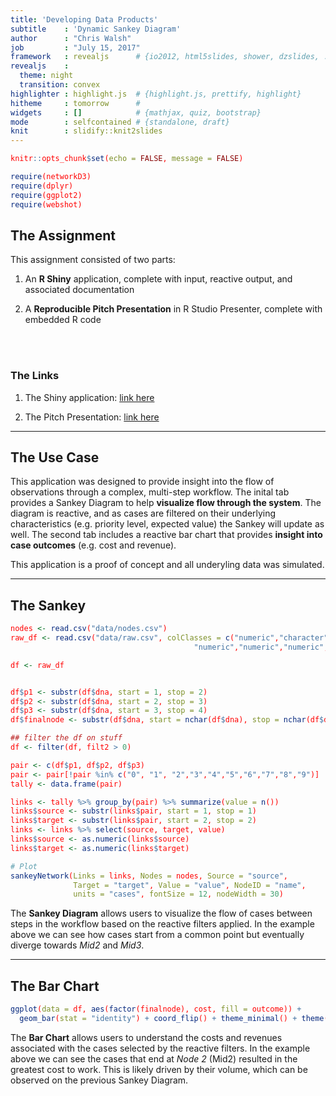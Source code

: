```yaml
---
title: 'Developing Data Products'
subtitle    : 'Dynamic Sankey Diagram'
author      : "Chris Walsh"
job         : "July 15, 2017"
framework   : revealjs      # {io2012, html5slides, shower, dzslides, ...}
revealjs    :
  theme: night
  transition: convex
highlighter : highlight.js  # {highlight.js, prettify, highlight}
hitheme     : tomorrow      # 
widgets     : []            # {mathjax, quiz, bootstrap}
mode        : selfcontained # {standalone, draft}
knit        : slidify::knit2slides
---
```


<style>
.reveal p {
    font-size: .75em;
}

.reveal small {
    width: 500px;
}

.reveal .slides {
    text-align: left;
}

.reveal .roll {
    vertical-align: text-bottom;
}

code {
    color: red;
}

.reveal pre code { 
     height: 250px;
}
</style>

```r
knitr::opts_chunk$set(echo = FALSE, message = FALSE)

require(networkD3)
require(dplyr)
require(ggplot2)
require(webshot)

```

## The Assignment

This assignment consisted of two parts:

1. An **R Shiny** application, complete with input, reactive output, and associated documentation

2. A **Reproducible Pitch Presentation** in R Studio Presenter, complete with embedded R code


<br>
<br>
 
### The Links

1. The Shiny application: [link here](https://cwalsh.shinyapps.io/developing_data_products_dynamic_sankey_diagram/)

2. The Pitch Presentation: [link here](https://chwalsh.github.io/DataProductDeck)


---


## The Use Case

This application was designed to provide insight into the flow of observations through a complex, multi-step workflow. The inital tab provides a Sankey Diagram to help **visualize flow through the system**. The diagram is reactive, and as cases are filtered on their underlying characteristics (e.g. priority level, expected value) the Sankey will update as well. The second tab includes a reactive bar chart that provides **insight into case outcomes** (e.g. cost and revenue). 

This application is a proof of concept and all underyling data was simulated.


---

## The Sankey

```r
nodes <- read.csv("data/nodes.csv")
raw_df <- read.csv("data/raw.csv", colClasses = c("numeric","character","character",
                                         "numeric","numeric","numeric","character"))

df <- raw_df


df$p1 <- substr(df$dna, start = 1, stop = 2)
df$p2 <- substr(df$dna, start = 2, stop = 3)
df$p3 <- substr(df$dna, start = 3, stop = 4)
df$finalnode <- substr(df$dna, start = nchar(df$dna), stop = nchar(df$dna))

## filter the df on stuff
df <- filter(df, filt2 > 0)

pair <- c(df$p1, df$p2, df$p3)
pair <- pair[!pair %in% c("0", "1", "2","3","4","5","6","7","8","9")]
tally <- data.frame(pair)

links <- tally %>% group_by(pair) %>% summarize(value = n())
links$source <- substr(links$pair, start = 1, stop = 1)
links$target <- substr(links$pair, start = 2, stop = 2)
links <- links %>% select(source, target, value)
links$source <- as.numeric(links$source)
links$target <- as.numeric(links$target)

# Plot
sankeyNetwork(Links = links, Nodes = nodes, Source = "source",
              Target = "target", Value = "value", NodeID = "name",
              units = "cases", fontSize = 12, nodeWidth = 30)
```

The **Sankey Diagram** allows users to visualize the flow of cases between steps in the workflow based on the reactive filters applied. In the example above we can see how cases start from a common point but eventually diverge towards *Mid2* and *Mid3*.

---

## The Bar Chart

```r

ggplot(data = df, aes(factor(finalnode), cost, fill = outcome)) + 
  geom_bar(stat = "identity") + coord_flip() + theme_minimal() + theme(legend.position = "bottom")

```

The **Bar Chart** allows users to understand the costs and revenues associated with the cases selected by the reactive filters. In the example above we can see the cases that end at *Node 2* (Mid2) resulted in the greatest cost to work. This is likely driven by their volume, which can be observed on the previous Sankey Diagram.